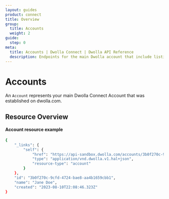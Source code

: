 ```yaml
---
layout: guides
product: connect
title: Overview
group:
  title: Accounts
  weight: 2
guide:
  step: 0
meta:
  title: Accounts | Dwolla Connect | Dwolla API Reference
  description: Endpoints for the main Dwolla account that include listing funding sources and transfers, and retrieving account details.
---
```



# Accounts

An `Account` represents your main Dwolla Connect Account that was established on dwolla.com.

## Resource Overview

<Table table={Account} />

#### Account resource example

```bash
{
    "_links": {
        "self": {
            "href": "https://api-sandbox.dwolla.com/accounts/3b0f270c-9cfd-4724-bae8-aa4b1659cbb4",
            "type": "application/vnd.dwolla.v1.hal+json",
            "resource-type": "account"
        }
    },
    "id": "3b0f270c-9cfd-4724-bae8-aa4b1659cbb1",
    "name": "Jane Doe",
    "created": "2023-08-10T22:08:46.323Z"
}
```
